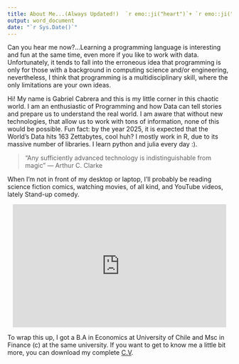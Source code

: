 ```yaml
---
title: About Me...(Always Updated!)  `r emo::ji("heart")`+ `r emo::ji("coffee")` + `r emo::ji("clock9")`
output: word_document
date: "`r Sys.Date()`"
---
```


Can you hear me now?...Learning a 
programming language is interesting and fun at the same time, even more if you like to work with data. Unfortunately, it tends to fall into the erroneous idea that programming is only for those  with a background in computing science and/or engineering, nevertheless, I think that programming is a multidisciplinary skill, where the only limitations are your own ideas.

Hi! My name is Gabriel Cabrera and this is my little corner in this chaotic world. I am an enthusiastic of Programming and how Data can tell stories and prepare us to understand the real world. I am aware that without new technologies, that allow us to work with tons of information, none of this would be possible. Fun fact: by the year 2025, it is expected that the World’s Data hits 163 Zettabytes, cool huh? I mostly work in R, due to its massive number of libraries. I learn python and julia every day :).

> "Any sufficiently advanced technology is indistinguishable from magic" 
>--- Arthur C. Clarke

When I’m not in front of my desktop or laptop, I’ll probably be reading science fiction comics, watching movies, of all kind, and YouTube videos, lately Stand-up comedy.

<center>
<iframe src="https://giphy.com/embed/nmQTemUrporWo" width="480" height="277" frameBorder="0" class="giphy-embed" allowFullScreen></iframe><p><a href="https://giphy.com/gifs/doctor-who-matt-smith-surprise-nmQTemUrporWo"> </a></p>
</center>

To wrap this up, I got a B.A in Economics at University of Chile and Msc in Finance (c) at the same university. If you want to get to know me a little bit more, you can download my complete [C.V](/pdf/rmarkdown-cv.pdf). 

